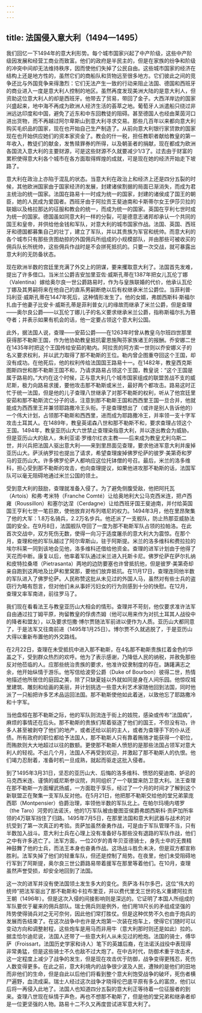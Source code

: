 ```yaml
---
---
---
```

title: 法国侵入意大利（1494—1495）
---




我们回忆一下1494年的意大利形势。每个城市国家兴起了中产阶级，这些中产阶级因发展和经营工商业而致富。他们的政府是半民主的，但是在家族的纷争和阶级的冲突中间却无法维持秩序，因而使他们失掉了公民自由。这些城市国家的经济在结构上还是地方性的，虽然它们的商船队和货物远至很多地方。它们彼此之间的竞争还比与外国竞争来得激烈：它们无法产生一致的行动来阻止法国、德国和西班牙的商业进入一度是意大利人控制的地区。虽然再度发现美洲大陆的是意大利人，但资助这位意大利人的却是西班牙。他带去了贸易，带回了金子。大西洋岸边的国家兴盛起来，地中海不再成为欧洲人经济生活的荟萃之地。葡萄牙人派遣船只绕过非洲远达印度和中国，避免了近东和中东回教徒的阻碍。甚至德国人也经由莱茵河口进出货物，而不再越过阿尔卑斯山到意大利寻求交易。那些几百年以来都向意大利购买毛织品的国家，现在也开始自己生产制造了。从前向意大利银行家贷款的国家现在也开始供应她们的资本家资金了。教会的什一税，担任教职者献给教皇的第一年收入，教徒们的献金，发售赎罪券的所得，以及朝圣者的捐献，现在都成为欧洲各国流入意大利的主要财源，可是这些财源不久就要减少1/3了。过去由于财富的累积使得意大利各个城市在各方面取得辉煌的成就，可是现在她的经济开始走下坡路了。

意大利在政治上亦陷于混乱的状态。当意大利在政治上和经济上还是四分五裂的时候，其他欧洲国家由于国家经济的发展，封建诸侯割据的局面已渐消失，而成为君主统治的统一国家。法国在路易十一时成为统一的国家，封建的诸侯成了国王的朝臣，她的人民成为爱国者。西班牙由于阿拉贡王斐迪南和卡斯蒂尔女王伊莎贝拉的联姻以及格拉那达的征服和教会的统一，而成为统一的国家。英国在亨利七世时成为统一的国家。德国虽如同意大利一样的分裂，可是德意志诸邦却承认一个共同的国王和皇帝，并供给他金钱和军队，对意大利的城市国家作战。法国、英国、西班牙和德国都募集自己的壮丁，建立了军队，并以其贵族为军官和统帅。而意大利的各个城市只有那些贪图劫掠的外国佣兵所组成的小规模部队，并由那些可被收买的佣兵队长所统帅，这些佣兵作战时是不会拼死抵抗的。只要一次交战，就可暴露出意大利的无防备状态。

现在欧洲半数的宫廷里充满了外交上的阴谋，要来攫取意大利了。法国首先发难，提出了许多借口。当米兰公爵吉安加里亚佐·威斯孔蒂在1387年把女儿瓦伦丁娜（Valentina）嫁给奥尔良一世公爵路易时，作为与皇族联婚的代价，他承认瓦伦丁娜及其男嗣将来在他自己的直系男嗣断绝以后有权继承米兰公爵位。当菲利普·玛利亚·威斯孔蒂在1447年死后，这种情形发生了。他的女婿，弗朗西斯科·斯福尔扎由于他妻子比安卡·威斯孔蒂是菲利普女儿的缘故而继承了米兰公爵，但是查理——奥尔良公爵——以瓦伦丁娜儿子的名义要求继承米兰公爵，指称斯福尔扎为篡夺者；并表示如果有机会的话，他一定要占领这个意大利公国。

此外，据法国人说，查理——安茹公爵——在1263年时曾从教皇乌尔班四世那里获得那不勒斯王国，作为他协助教皇抵抗霍恩施陶芬家族诸王的报酬。乔安娜二世在1435年时把这个王国传给安茹的勒内。阿拉贡的阿方索一世则以乔安娜义子的名义要求权利，并以武力取得了那不勒斯的王位。勒内曾企图重夺回这个王国，却没有成功。在他死后，他的权利传给法国国王路易十一。在1482年，教皇西克斯图斯四世和那不勒斯王国不和，乃请求路易占领这个王国，教皇说：“这个王国是属于路易的。”大约在这个时候，正与意大利几个城市国家组成的联盟苦战不支的威尼斯，极力向路易求援，要他攻击那不勒斯或米兰，最好两个都攻击。路易这时正忙于统一法国，但是他的儿子查理八世继承了对那不勒斯的权利，听从了他宫廷里安茹和那不勒斯流亡分子的话，注意到那不勒斯王国和西西里王国一旦合并，他就能成为西西里王并兼领耶路撒冷王头衔。于是查理想出了（或许是别人告诉他的）一个伟大计划，占领那不勒斯和西西里，进而成为耶路撒冷王，并率领一支十字军攻击土耳其人。在1489年，教皇英诺森八世和那不勒斯不和，要求查理占领这个王国。1494年，教皇亚历山大六世禁止查理染指意大利，并以逐出教会为威胁。但是亚历山大的敌人，朱利亚诺·罗维尔红衣主教——后来成为教皇尤利乌斯二世，并兴兵把法国人驱出意大利——来到里昂面见查理，要求他进军意大利并废掉亚历山大。萨沃纳罗拉也提出了请求，希望查理废掉佛罗伦萨的彼罗·美第奇和罗马的亚历山大。许多佛罗伦萨人都响应这位托钵僧的号召。最后，米兰的洛多维科，担心受到那不勒斯的攻击，也向查理提议，如果他进攻那不勒斯的话，法国军队可以毫无阻碍地通过米兰公国的领土。

受到意大利的鼓励，查理就准备入侵了。为了避免侧腹受敌，他把阿托瓦（Artois）和弗·考米特（Franche Comté）让给奥地利大公马克西米连，把卢西雍（Roussillon）和塞尔达涅（Cerdagne）让给西班牙国王斐迪南，并付给英国国王亨利七世一笔巨款，使他放弃对布列塔尼的权力。1494年3月，他在里昂聚集了他的大军：1.8万名骑兵，2.2万名步兵。他还派了一支舰队，防止热那亚威胁法国的安全。在9月8日，法国舰队夺回了一度为那不勒斯军队占领的拉帕洛。在此首次交战中，双方死伤无数，使得一向习于适度屠杀的意大利大为震惊。在那个月，查理和他的军队越过了阿尔卑斯山，驻于阿斯提。米兰的洛多维科和费拉拉的埃尔科莱一同到该地会见他，洛多维科还借给他资金。查理的进军计划由于他得了天花而中断。康复以后，他率着军队通过米兰进入托斯卡尼。佛罗伦萨在萨尔扎纳和皮特拉桑塔（Pietrasanta）两地的边防要塞也许曾抵抗他，但是彼罗·美第奇却亲自跑到这两地及比萨和里窝那，要他们放弃抵抗。在11月17日，查理连同他半数的军队进入了佛罗伦萨。人民称赞这批从未见过的外国人马，虽然对有些士兵的盗窃行为略有怨言，但对他们未从事奸污妇女的行为则感到十分的快慰。在12月，查理又率军南进，前往罗马了。

我们现在看看法王与教皇亚历山大相会的情形。查理并不苛刻，他仅要求准许法军自由通过拉丁姆平原，拘留教皇的俘虏杰姆（他可以用来作为对抗土耳其人战役中的降者和盟友），以及要求恺撒·博尔贾随法军前进以便作为人质。亚历山大都同意了，于是法军又往南前进（1495年1月25日）。博尔贾不久就逃脱了，于是亚历山大得以重新布置他的外交路线。

在2月22日，查理在未受抵抗中进入那不勒斯，在4名那不勒斯贵族扛着金色的华盖之下，受到群众热烈的欢呼。他为了表示感谢，乃降低人民的纳税，并赦免那些反对他莅临的人。应那些统治贵族的要求，他准许奴隶制度的存在。踌躇满志之余，他开始纵情于游乐。他写信给波旁公爵（Duke of Bourbon）彼得二世，热情地描述他所居住的庭园之美，除了只缺夏娃以外就如同是身在人间乐园。他惊叹城里建筑、雕刻和绘画的美丽，并计划挑选一些意大利艺术家随他回到法国，同时他派了一只船把许多艺术品运回法国。那不勒斯使他如此着迷，以致他忘了耶路撒冷和十字军。

当他盘桓在那不勒斯之际，他的军队则流连于街上的妓院，感染或传布“法国病”，麻烦的事情还在后头。那不勒斯的贵族们帮着驱逐了他们的国王，不但没有功，许多人甚至被剥夺了他们的地产，或者还给以前的主人，或者为查理手下的仆从还债。所有政府的职位都给予法国人，那不勒斯人只有靠着贿赂才能获得一个职位，而贿款则大大地超过以往的数额。更使那不勒斯人愤怒的是那些法国占领军对意大利人的轻视。不出几个月，法国人不再受到欢迎，并激起了那不勒斯人的仇恨。他们竭力忍耐着，准备时机一旦成熟，就起而驱走这批入侵者。

到了1495年3月31日，坚忍的亚历山大、后悔的洛多维科、愤怒的斐迪南、妒忌的马克西米连、谨慎的威尼斯参议院，共同组织了一个联盟来防卫意大利。法王查理在那不勒斯一方面耀武扬威，一方面耽于享乐，经过了一个月的时间才了解到这个新联盟正在聚集一支军队反对他。在5月21日，他把那不勒斯交给他的堂兄弟蒙庞西耶（Montpensier）伯爵治理，率领他半数的军队北上。在帕尔玛境内塔罗（the Taro）河旁的法诺沃，他的1万军队被由曼图亚侯爵弗朗西斯科·贡萨加所率领的4万联军挡住了归路。1495年7月5日，在那里法国和意大利武器与战术的对抗受到了第一次真正的考验。贡萨加虽然奋勇作战，可是由于军队管理不当，只有半数加入战斗。意大利士兵在心理上没有准备好与那些没有退路的军队作战，他们之中有许多逃亡了。法军方面，一位20岁的青年贝亚德骑士，身先士卒的无畏精神鼓舞了他的士兵，而法王本身也奋勇作战。这场战斗胜负未决，但是双方都宣称胜利。法军失掉了他们的轻重车队，但还是控制了局势。在夜里，他们未受阻碍地行军到了阿斯提，奥尔良三世公爵路易带着援军在那里等着他们。在10月，查理虽然声誉受损，却安全地回到了法国。

这一次的进军并没有使法国领土发生多大的变化。贡萨洛·科尔多巴，这位“伟大的统帅”把法军驱出了那不勒斯和卡拉布里亚，并以费代里戈三世的名义重建阿拉贡王朝（1496年）。但是这次入侵的间接影响则是深远的。它证明了本国人所组成的军队要优于雇来的佣兵部队。瑞士佣兵则是例外，他们用18尺长的矛组成坚强的阵势使得骑兵对之无可奈何，因此他们常打胜仗。但是这种优势不久也由于炮兵的发展而告结束了。在这次战争中也许是大炮第一次装在炮车上，使得它们随时可以变动方向和调整射程，这些炮车是用马而非用牛（意大利那时则还是如此）拉的。据圭恰尔迪尼说，法国人还带了一些意大利人从未见过的枪炮。法国的骑士，傅华萨（Froissart，法国历史学家和诗人）笔下的英雄后裔，在法诺沃战役中表现得非常勇猛，但是这些骑士不久也敌不过大炮了。在中古时代，防御术重于攻击术，这一定程度上减少了战争的发生，但是现在攻击优于防御，战争变得更残忍，死伤人数变得更多。在此之前，意大利境内的战争很少波及人民，遭殃的是他们的田地而非他们的生命，但是自此以后他们将看到整个意大利饱受战争的破坏，死伤者横尸遍野，血流成渠。瑞士人经过这次战争才晓得伦巴底平原有多么的富庶，他们以后将一再侵入此地了。法国人也知道四分五裂的意大利正等待着一位征服者的到来。查理八世现在纵情于声色，再也不想那不勒斯了，但是他的堂兄弟和继承者却是一位更坚强的人物。路易十二不久又再度尝试进军意大利了。